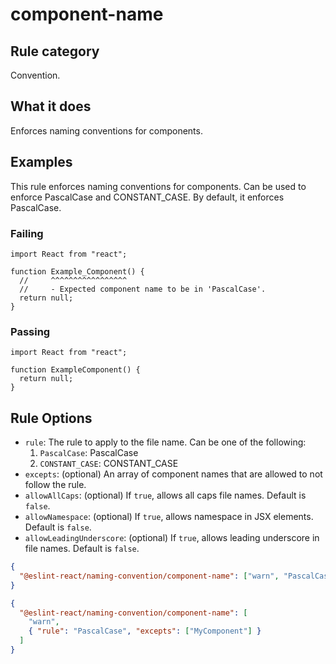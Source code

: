 # component-name

## Rule category

Convention.

## What it does

Enforces naming conventions for components.

## Examples

This rule enforces naming conventions for components. Can be used to enforce PascalCase and CONSTANT_CASE. By default, it enforces PascalCase.

### Failing

```tsx
import React from "react";

function Example_Component() {
  //     ^^^^^^^^^^^^^^^^^
  //     - Expected component name to be in 'PascalCase'.
  return null;
}
```

### Passing

```tsx
import React from "react";

function ExampleComponent() {
  return null;
}
```

## Rule Options

- `rule`: The rule to apply to the file name. Can be one of the following:
  1. `PascalCase`: PascalCase
  2. `CONSTANT_CASE`: CONSTANT_CASE
- `excepts`: (optional) An array of component names that are allowed to not follow the rule.
- `allowAllCaps`: (optional) If `true`, allows all caps file names. Default is `false`.
- `allowNamespace`: (optional) If `true`, allows namespace in JSX elements. Default is `false`.
- `allowLeadingUnderscore`: (optional) If `true`, allows leading underscore in file names. Default is `false`.

```json
{
  "@eslint-react/naming-convention/component-name": ["warn", "PascalCase"]
}
```

```json
{
  "@eslint-react/naming-convention/component-name": [
    "warn",
    { "rule": "PascalCase", "excepts": ["MyComponent"] }
  ]
}
```
